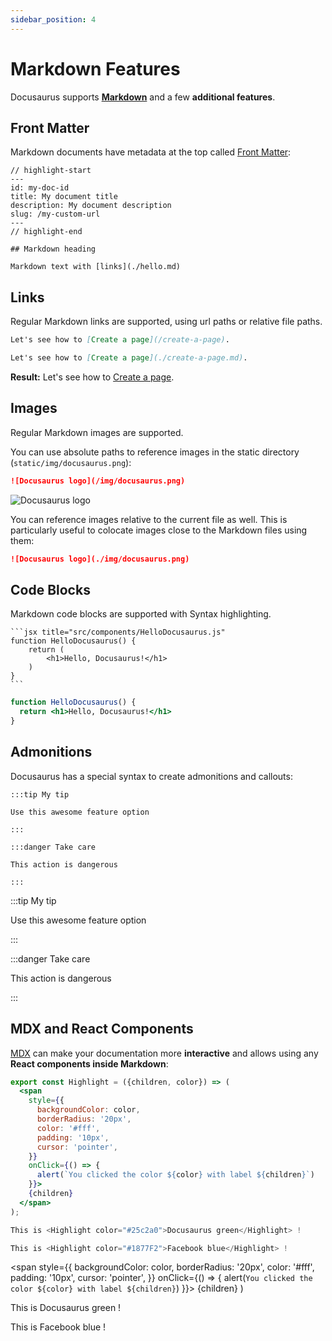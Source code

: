 ```yaml
---
sidebar_position: 4
---
```


# Markdown Features

Docusaurus supports **[Markdown](https://daringfireball.net/projects/markdown/syntax)** and a few **additional features**.

## Front Matter

Markdown documents have metadata at the top called [Front Matter](https://jekyllrb.com/docs/front-matter/):

```text title="my-doc.md"
// highlight-start
---
id: my-doc-id
title: My document title
description: My document description
slug: /my-custom-url
---
// highlight-end

## Markdown heading

Markdown text with [links](./hello.md)
```

## Links

Regular Markdown links are supported, using url paths or relative file paths.

```md
Let's see how to [Create a page](/create-a-page).
```

```md
Let's see how to [Create a page](./create-a-page.md).
```

**Result:** Let's see how to [Create a page](./create-a-page.md).

## Images

Regular Markdown images are supported.

You can use absolute paths to reference images in the static directory (`static/img/docusaurus.png`):

```md
![Docusaurus logo](/img/docusaurus.png)
```

![Docusaurus logo](/img/docusaurus.png)

You can reference images relative to the current file as well. This is particularly useful to colocate images close to the Markdown files using them:

```md
![Docusaurus logo](./img/docusaurus.png)
```

## Code Blocks

Markdown code blocks are supported with Syntax highlighting.

    ```jsx title="src/components/HelloDocusaurus.js"
    function HelloDocusaurus() {
        return (
            <h1>Hello, Docusaurus!</h1>
        )
    }
    ```

```jsx title="src/components/HelloDocusaurus.js"
function HelloDocusaurus() {
  return <h1>Hello, Docusaurus!</h1>
}
```

## Admonitions

Docusaurus has a special syntax to create admonitions and callouts:

    :::tip My tip

    Use this awesome feature option

    :::

    :::danger Take care

    This action is dangerous

    :::

:::tip My tip

Use this awesome feature option

:::

:::danger Take care

This action is dangerous

:::

## MDX and React Components

[MDX](https://mdxjs.com/) can make your documentation more **interactive** and allows using any **React components inside Markdown**:

```jsx
export const Highlight = ({children, color}) => (
  <span
    style={{
      backgroundColor: color,
      borderRadius: '20px',
      color: '#fff',
      padding: '10px',
      cursor: 'pointer',
    }}
    onClick={() => {
      alert(`You clicked the color ${color} with label ${children}`)
    }}>
    {children}
  </span>
);

This is <Highlight color="#25c2a0">Docusaurus green</Highlight> !

This is <Highlight color="#1877F2">Facebook blue</Highlight> !
```

  <span
    style={{
      backgroundColor: color,
      borderRadius: '20px',
      color: '#fff',
      padding: '10px',
      cursor: 'pointer',
    }}
    onClick={() => {
      alert(`You clicked the color ${color} with label ${children}`)
    }}>
    {children}
  </span>
)

This is <Highlight color="#25c2a0">Docusaurus green</Highlight> !

This is <Highlight color="#1877F2">Facebook blue</Highlight> !
